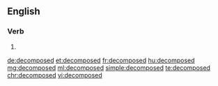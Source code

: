 ==English==

===Verb===
{{head|en|verb form}}

# {{en-past of|decompose}}

[[de:decomposed]]
[[et:decomposed]]
[[fr:decomposed]]
[[hu:decomposed]]
[[mg:decomposed]]
[[ml:decomposed]]
[[simple:decomposed]]
[[te:decomposed]]
[[chr:decomposed]]
[[vi:decomposed]]